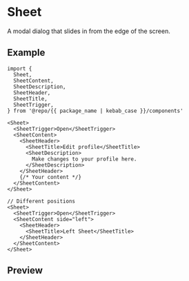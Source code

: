 
<Meta of={Stories} />

# Sheet

A modal dialog that slides in from the edge of the screen.

## Example

```tsx
import {
  Sheet,
  SheetContent,
  SheetDescription,
  SheetHeader,
  SheetTitle,
  SheetTrigger,
} from '@repo/{{ package_name | kebab_case }}/components'

<Sheet>
  <SheetTrigger>Open</SheetTrigger>
  <SheetContent>
    <SheetHeader>
      <SheetTitle>Edit profile</SheetTitle>
      <SheetDescription>
        Make changes to your profile here.
      </SheetDescription>
    </SheetHeader>
    {/* Your content */}
  </SheetContent>
</Sheet>

// Different positions
<Sheet>
  <SheetTrigger>Open</SheetTrigger>
  <SheetContent side="left">
    <SheetHeader>
      <SheetTitle>Left Sheet</SheetTitle>
    </SheetHeader>
  </SheetContent>
</Sheet>
```

## Preview

<Primary />
